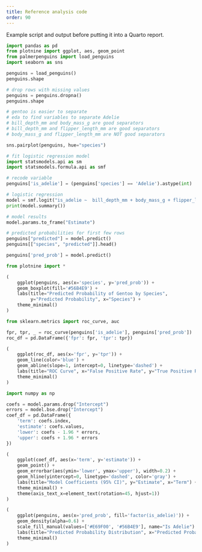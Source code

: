 ```yaml
---
title: Reference analysis code
order: 90
---
```


Example script and output before putting it into a Quarto report.

```python
import pandas as pd
from plotnine import ggplot, aes, geom_point
from palmerpenguins import load_penguins
import seaborn as sns

penguins = load_penguins()
penguins.shape
```

```python
# drop rows with missing values
penguins = penguins.dropna()
penguins.shape
```
```python
# gentoo is easier to separate
# eda to find variables to separate Adelie
# bill_depth_mm and body_mass_g are good separators
# bill_depth_mm and flipper_length_mm are good separators
# body_mass_g and flipper_length_mm are NOT good separators

sns.pairplot(penguins, hue="species")
```

```python
# fit logistic regression model
import statsmodels.api as sm
import statsmodels.formula.api as smf

# recode variable
penguins['is_adelie'] = (penguins['species'] == 'Adelie').astype(int)

# logistic regression
model = smf.logit("is_adelie ~  bill_depth_mm + body_mass_g + flipper_length_mm", data=penguins).fit()
print(model.summary())
```

```python
# model results
model.params.to_frame("Estimate")
```

```python
# predicted probabilities for first few rows
penguins["predicted"] = model.predict()
penguins[["species", "predicted"]].head()
```

```python
penguins['pred_prob'] = model.predict()
```

```python
from plotnine import *

(
    ggplot(penguins, aes(x='species', y='pred_prob')) +
    geom_boxplot(fill='#56B4E9') +
    labs(title="Predicted Probability of Gentoo by Species",
         y="Predicted Probability", x="Species") +
    theme_minimal()
)
```

```python
from sklearn.metrics import roc_curve, auc

fpr, tpr, _ = roc_curve(penguins['is_adelie'], penguins['pred_prob'])
roc_df = pd.DataFrame({'fpr': fpr, 'tpr': tpr})

(
    ggplot(roc_df, aes(x='fpr', y='tpr')) +
    geom_line(color='blue') +
    geom_abline(slope=1, intercept=0, linetype='dashed') +
    labs(title="ROC Curve", x="False Positive Rate", y="True Positive Rate") +
    theme_minimal()
)
```

```python
import numpy as np

coefs = model.params.drop("Intercept")
errors = model.bse.drop("Intercept")
coef_df = pd.DataFrame({
    'term': coefs.index,
    'estimate': coefs.values,
    'lower': coefs - 1.96 * errors,
    'upper': coefs + 1.96 * errors
})

(
    ggplot(coef_df, aes(x='term', y='estimate')) +
    geom_point() +
    geom_errorbar(aes(ymin='lower', ymax='upper'), width=0.2) +
    geom_hline(yintercept=0, linetype='dashed', color='gray') +
    labs(title="Model Coefficients (95% CI)", y="Estimate", x="Term") +
    theme_minimal() +
    theme(axis_text_x=element_text(rotation=45, hjust=1))
)
```

```python
(
    ggplot(penguins, aes(x='pred_prob', fill='factor(is_adelie)')) +
    geom_density(alpha=0.6) +
    scale_fill_manual(values=['#E69F00', '#56B4E9'], name="Is Adelie") +
    labs(title="Predicted Probability Distribution", x="Predicted Probability") +
    theme_minimal()
)
```

